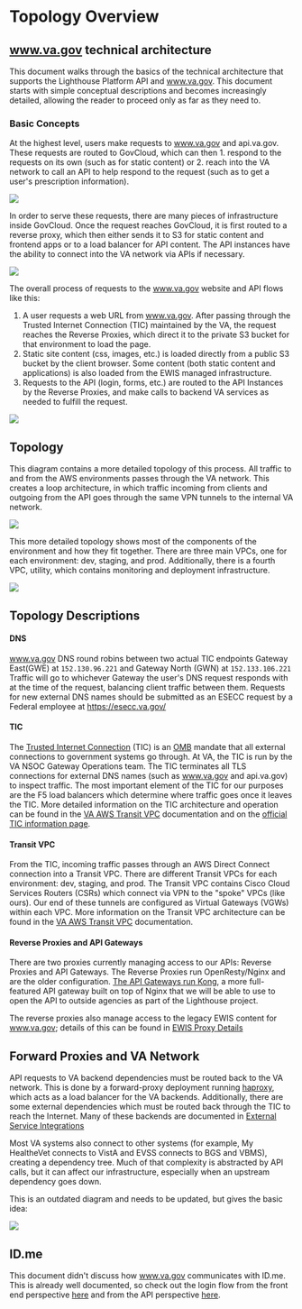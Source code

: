 # Topology Overview

## www.va.gov technical architecture

This document walks through the basics of the technical architecture that supports the Lighthouse Platform API and www.va.gov. This document starts with simple conceptual descriptions and becomes increasingly detailed, allowing the reader to proceed only as far as they need to.

### Basic Concepts

At the highest level, users make requests to www.va.gov and api.va.gov.  These requests are routed to GovCloud, which can then 1. respond to the requests on its own (such as for static content) or 2. reach into the VA network to call an API to help respond to the request (such as to get a user's prescription information).

![](../../../images/site-structure/ConceptualArchitecture.png)

In order to serve these requests, there are many pieces of infrastructure inside GovCloud. Once the request reaches GovCloud, it is first routed to a reverse proxy, which then either sends it to S3 for static content and frontend apps or to a load balancer for API content. The API instances have the ability to connect into the VA network via APIs if necessary.

![](../../../images/site-structure/SlightlyMoreDetailedConceptualArchitecture.png)

The overall process of requests to the www.va.gov website and API flows like this:

1. A user requests a web URL from www.va.gov. After passing through the Trusted Internet Connection (TIC) maintained by the VA, the request reaches the Reverse Proxies, which direct it to the private S3 bucket for that environment to load the page.
1. Static site content (css, images, etc.) is loaded directly from a public S3 bucket by the client browser. Some content (both static content and applications) is also loaded from the EWIS managed infrastructure.
1. Requests to the API (login, forms, etc.) are routed to the API Instances by the Reverse Proxies, and make calls to backend VA services as needed to fulfill the request.

![](../../../images/site-structure/vagov-Data-Flow-Basics.png)

## Topology

This diagram contains a more detailed topology of this process. All traffic to and from the AWS environments passes through the VA network. This creates a loop architecture, in which traffic incoming from clients and outgoing from the API goes through the same VPN tunnels to the internal VA network.

![](../../../images/site-structure/vagov-aws-topology.png)

This more detailed topology shows most of the components of the environment and how they fit together. There are three main VPCs, one for each environment: dev, staging, and prod. Additionally, there is a fourth VPC, utility, which contains monitoring and deployment infrastructure.

![](../../../images/site-structure/vagov-detailed-topology.png)

## Topology Descriptions

#### DNS
www.va.gov DNS round robins between two actual TIC endpoints Gateway East(GWE) at `152.130.96.221` and Gateway North (GWN) at `152.133.106.221` Traffic will go to whichever Gateway the user's DNS request responds with at the time of the request, balancing client traffic between them. Requests for new external DNS names should be submitted as an ESECC request by a Federal employee at https://esecc.va.gov/

#### TIC
The [Trusted Internet Connection](https://en.wikipedia.org/wiki/Trusted_Internet_Connection) (TIC) is an [OMB](https://en.wikipedia.org/wiki/Office_of_Management_and_Budget) mandate that all external connections to government systems go through. At VA, the TIC is run by the VA NSOC Gateway Operations team.  The TIC terminates all TLS connections for external DNS names (such as www.va.gov and api.va.gov) to inspect traffic. The most important element of the TIC for our purposes are the F5 load balancers which determine where traffic goes once it leaves the TIC. More detailed information on the TIC architecture and operation can be found in the [VA AWS Transit VPC](https://github.com/department-of-veterans-affairs/devops/blob/master/docs/aws-dx-transit-spoke-architecture/architecture.md) documentation and on the [official TIC information page](https://www.dhs.gov/trusted-internet-connections).

#### Transit VPC
From the TIC, incoming traffic passes through an AWS Direct Connect connection into a Transit VPC. There are different Transit VPCs for each environment: dev, staging, and prod. The Transit VPC contains Cisco Cloud Services Routers (CSRs) which connect via VPN to the "spoke" VPCs (like ours). Our end of these tunnels are configured as Virtual Gateways (VGWs) within each VPC. More information on the Transit VPC architecture can be found in the [VA AWS Transit VPC](https://github.com/department-of-veterans-affairs/devops/blob/master/docs/aws-dx-transit-spoke-architecture/architecture.md) documentation.

#### Reverse Proxies and API Gateways
There are two proxies currently managing access to our APIs: Reverse Proxies and API Gateways. The Reverse Proxies run OpenResty/Nginx and are the older configuration. [The API Gateways run Kong](https://github.com/department-of-veterans-affairs/vets-contrib/blob/master/Developer%20Process/Kong/Overview.md), a more full-featured API gateway built on top of Nginx that we will be able to use to open the API to outside agencies as part of the Lighthouse project.

The reverse proxies also manage access to the legacy EWIS content for www.va.gov; details of this can be found in [EWIS Proxy Details](https://github.com/department-of-veterans-affairs/vets.gov-team/Work%20Practices/Engineering/EWIS-proxy-details.md)

## Forward Proxies and VA Network

API requests to VA backend dependencies must be routed back to the VA network. This is done by a forward-proxy deployment running [haproxy](http://www.haproxy.org/), which acts as a load balancer for the VA backends. Additionally, there are some external dependencies which must be routed back through the TIC to reach the Internet. Many of these backends are documented in [External Service Integrations](https://github.com/department-of-veterans-affairs/devops/tree/master/docs/External%20Service%20Integrations)

Most VA systems also connect to other systems (for example, My HealtheVet connects to VistA and EVSS connects to BGS and VBMS), creating a dependency tree. Much of that complexity is abstracted by API calls, but it can affect our infrastructure, especially when an upstream dependency goes down.

This is an outdated diagram and needs to be updated, but gives the basic idea:

![](../../../images/site-structure/VAConnections.png)


## ID.me

This document didn't discuss how www.va.gov communicates with ID.me. This is already well documented, so check out the login flow from the front end perspective [here](https://github.com/department-of-veterans-affairs/www.va.gov-team/blob/master/Products/Identity/reference_documents/Login/FE_login_and_logout.md) and from the API perspective [here](https://github.com/department-of-veterans-affairs/www.va.gov-team/blob/master/Products/Identity/reference_documents/Auth/authentication_and_authorization.md).
